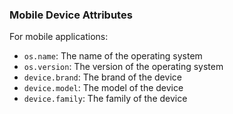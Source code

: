 ### Mobile Device Attributes

For mobile applications:

- `os.name`: The name of the operating system
- `os.version`: The version of the operating system
- `device.brand`: The brand of the device
- `device.model`: The model of the device
- `device.family`: The family of the device
